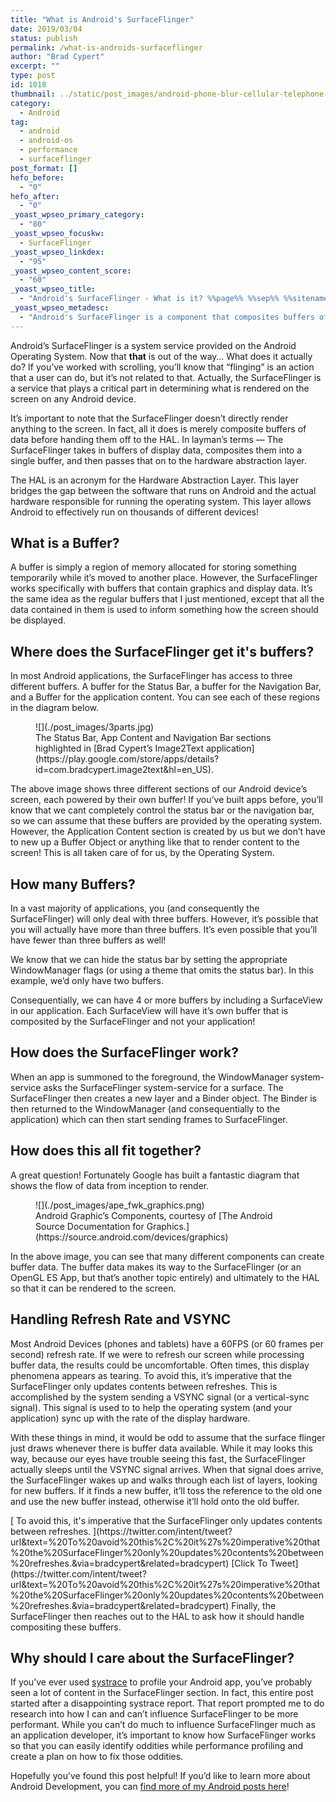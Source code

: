 ```yaml
---
title: "What is Android's SurfaceFlinger"
date: 2019/03/04
status: publish
permalink: /what-is-androids-surfaceflinger
author: "Brad Cypert"
excerpt: ""
type: post
id: 1018
thumbnail: ../static/post_images/android-phone-blur-cellular-telephone-454699.jpg
category:
  - Android
tag:
  - android
  - android-os
  - performance
  - surfaceflinger
post_format: []
hefo_before:
  - "0"
hefo_after:
  - "0"
_yoast_wpseo_primary_category:
  - "80"
_yoast_wpseo_focuskw:
  - SurfaceFlinger
_yoast_wpseo_linkdex:
  - "95"
_yoast_wpseo_content_score:
  - "60"
_yoast_wpseo_title:
  - "Android's SurfaceFlinger - What is it? %%page%% %%sep%% %%sitename%%"
_yoast_wpseo_metadesc:
  - "Android's SurfaceFlinger is a component that composites buffers of display data and helps the HAL determine what to render on the screen."
---
```



Android’s SurfaceFlinger is a system service provided on the Android Operating System. Now that **that** is out of the way… What does it actually do? If you’ve worked with scrolling, you’ll know that “flinging” is an action that a user can do, but it’s not related to that. Actually, the SurfaceFlinger is a service that plays a critical part in determining what is rendered on the screen on any Android device.

It’s important to note that the SurfaceFlinger doesn’t directly render anything to the screen. In fact, all it does is merely composite buffers of data before handing them off to the HAL. In layman’s terms — The SurfaceFlinger takes in buffers of display data, composites them into a single buffer, and then passes that on to the hardware abstraction layer.

<HeadsUp title="Whats a HAL?">
  The HAL is an acronym for the Hardware Abstraction Layer. This layer bridges
  the gap between the software that runs on Android and the actual hardware
  responsible for running the operating system. This layer allows Android to
  effectively run on thousands of different devices!
</HeadsUp>

## What is a Buffer?

A buffer is simply a region of memory allocated for storing something temporarily while it’s moved to another place. However, the SurfaceFlinger works specifically with buffers that contain graphics and display data. It’s the same idea as the regular buffers that I just mentioned, except that all the data contained in them is used to inform something how the screen should be displayed.

## Where does the SurfaceFlinger get it's buffers?

In most Android applications, the SurfaceFlinger has access to three different buffers. A buffer for the Status Bar, a buffer for the Navigation Bar, and a Buffer for the application content. You can see each of these regions in the diagram below.

<div class="wp-block-image">
  <figure class="aligncenter">
    ![](./post_images/3parts.jpg)
    <figcaption>
      The Status Bar, App Content and Navigation Bar sections highlighted in
      [Brad Cypert’s Image2Text
      application](https://play.google.com/store/apps/details?id=com.bradcypert.image2text&hl=en_US).
    </figcaption>
  </figure>
</div>

The above image shows three different sections of our Android device’s screen, each
powered by their own buffer! If you’ve built apps before, you’ll know that we cant
completely control the status bar or the navigation bar, so we can assume that these
buffers are provided by the operating system. However, the Application Content section
is created by us but we don’t have to new up a Buffer Object or anything like that
to render content to the screen! This is all taken care of for us, by the Operating
System.

## How many Buffers?

In a vast majority of applications, you (and consequently the SurfaceFlinger) will only deal with three buffers. However, it’s possible that you will actually have more than three buffers. It’s even possible that you’ll have fewer than three buffers as well!

We know that we can hide the status bar by setting the appropriate WindowManager flags (or using a theme that omits the status bar). In this example, we’d only have two buffers.

Consequentially, we can have 4 or more buffers by including a SurfaceView in our application. Each SurfaceView will have it’s own buffer that is composited by the SurfaceFlinger and not your application!

## How does the SurfaceFlinger work?

When an app is summoned to the foreground, the WindowManager system-service asks the SurfaceFlinger system-service for a surface. The SurfaceFlinger then creates a new layer and a Binder object. The Binder is then returned to the WindowManager (and consequentially to the application) which can then start sending frames to SurfaceFlinger.

## How does this all fit together?

A great question! Fortunately Google has built a fantastic diagram that shows the flow of data from inception to render.

<div class="wp-block-image">
  <figure class="aligncenter">
    ![](./post_images/ape_fwk_graphics.png)
    <figcaption>
      Android Graphic’s Components, courtesy of [The Android Source
      Documentation for Graphics.](https://source.android.com/devices/graphics)
    </figcaption>
  </figure>
</div>

In the above image, you can see that many different components can create buffer
data. The buffer data makes its way to the SurfaceFlinger (or an OpenGL ES App, but that’s another topic entirely)
and ultimately to the HAL so that it can be rendered to the screen.

## Handling Refresh Rate and VSYNC

Most Android Devices (phones and tablets) have a 60FPS (or 60 frames per second) refresh rate. If we were to refresh our screen while processing buffer data, the results could be uncomfortable. Often times, this display phenomena appears as tearing. To avoid this, it’s imperative that the SurfaceFlinger only updates contents between refreshes. This is accomplished by the system sending a VSYNC signal (or a vertical-sync signal). This signal is used to to help the operating system (and your application) sync up with the rate of the display hardware.

With these things in mind, it would be odd to assume that the surface flinger just draws whenever there is buffer data available. While it may looks this way, because our eyes have trouble seeing this fast, the SurfaceFlinger actually sleeps until the VSYNC signal arrives. When that signal does arrive, the SurfaceFlinger wakes up and walks through each list of layers, looking for new buffers. If it finds a new buffer, it’ll toss the reference to the old one and use the new buffer instead, otherwise it’ll hold onto the old buffer.

<span class="bctt-click-to-tweet">
  <span class="bctt-ctt-text">
    [ To avoid this, it's imperative that the SurfaceFlinger only updates
    contents between refreshes.
    ](https://twitter.com/intent/tweet?url&text=%20To%20avoid%20this%2C%20it%27s%20imperative%20that%20the%20SurfaceFlinger%20only%20updates%20contents%20between%20refreshes.&via=bradcypert&related=bradcypert)
  </span>
  [Click To Tweet](https://twitter.com/intent/tweet?url&text=%20To%20avoid%20this%2C%20it%27s%20imperative%20that%20the%20SurfaceFlinger%20only%20updates%20contents%20between%20refreshes.&via=bradcypert&related=bradcypert)
</span>
Finally, the SurfaceFlinger then reaches out to the HAL to ask how it should handle
compositing these buffers.

## Why should I care about the SurfaceFlinger?

If you’ve ever used [systrace](https://developer.android.com/studio/command-line/systrace) to profile your Android app, you’ve probably seen a lot of content in the SurfaceFlinger section. In fact, this entire post started after a disappointing systrace report. That report prompted me to do research into how I can and can’t influence SurfaceFlinger to be more performant. While you can’t do much to influence SurfaceFlinger much as an application developer, it’s important to know how SurfaceFlinger works so that you can easily identify oddities while performance profiling and create a plan on how to fix those oddities.

Hopefully you’ve found this post helpful! If you’d like to learn more about Android Development, you can [find more of my Android posts here](/tags/android/)!
